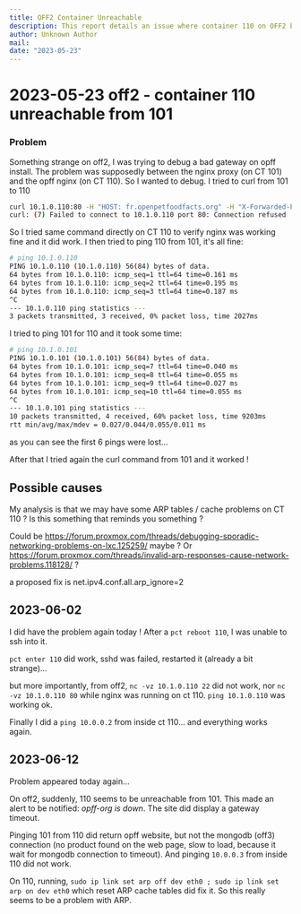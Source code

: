 ```yaml
---
title: OFF2 Container Unreachable
description: This report details an issue where container 110 on OFF2 became unreachable from container 101, causing a bad gateway on OPFF. It investigates network connectivity, ARP cache problems, and provides temporary fixes, including restarting the container and resetting ARP cache, to restore communication.
author: Unknown Author
mail: 
date: "2023-05-23"
---
```

# 2023-05-23 off2 - container 110 unreachable from 101

### Problem

Something strange on off2, I was trying to debug a bad gateway on opff install. The problem was supposedly between the nginx proxy (on CT 101) and the opff nginx (on CT 110). So I wanted to debug.
I tried to curl from 101 to 110
```bash
curl 10.1.0.110:80 -H "HOST: fr.openpetfoodfacts.org" -H "X-Forwarded-Proto: https" 
curl: (7) Failed to connect to 10.1.0.110 port 80: Connection refused
```
So I tried same command directly on CT 110 to verify nginx was working fine and it did work.
I then tried to ping 110 from 101, it's all fine:
```bash
# ping 10.1.0.110
PING 10.1.0.110 (10.1.0.110) 56(84) bytes of data.
64 bytes from 10.1.0.110: icmp_seq=1 ttl=64 time=0.161 ms
64 bytes from 10.1.0.110: icmp_seq=2 ttl=64 time=0.195 ms
64 bytes from 10.1.0.110: icmp_seq=3 ttl=64 time=0.187 ms
^C
--- 10.1.0.110 ping statistics ---
3 packets transmitted, 3 received, 0% packet loss, time 2027ms
```
I tried to ping 101 for 110 and it took some time:
```bash
# ping 10.1.0.101
PING 10.1.0.101 (10.1.0.101) 56(84) bytes of data.
64 bytes from 10.1.0.101: icmp_seq=7 ttl=64 time=0.040 ms
64 bytes from 10.1.0.101: icmp_seq=8 ttl=64 time=0.055 ms
64 bytes from 10.1.0.101: icmp_seq=9 ttl=64 time=0.027 ms
64 bytes from 10.1.0.101: icmp_seq=10 ttl=64 time=0.055 ms
^C
--- 10.1.0.101 ping statistics ---
10 packets transmitted, 4 received, 60% packet loss, time 9203ms
rtt min/avg/max/mdev = 0.027/0.044/0.055/0.011 ms
```
as you can see the first 6 pings were lost…

After that I tried again the curl command from 101 and it worked !

## Possible causes

My analysis is that we may have some ARP tables / cache problems on CT 110 ? Is this something that reminds you something ?

Could be https://forum.proxmox.com/threads/debugging-sporadic-networking-problems-on-lxc.125259/ maybe ? Or https://forum.proxmox.com/threads/invalid-arp-responses-cause-network-problems.118128/ ?

a proposed fix is
net.ipv4.conf.all.arp_ignore=2

## 2023-06-02

I did have the problem again today !
After a `pct reboot 110`, I was unable to ssh into it.

`pct enter 110` did work, sshd was failed, restarted it (already a bit strange)…

but more importantly, from off2, `nc -vz 10.1.0.110 22`  did not work, nor `nc -vz 10.1.0.110 80`  while nginx was running on ct 110. `ping 10.1.0.110` was working ok.

Finally I did a `ping 10.0.0.2` from inside ct 110… and everything works again.

## 2023-06-12

Problem appeared today again…

On off2, suddenly, 110 seems to be unreachable from 101.
This made an alert to be notified: *opff-org is down*.
The site did display a gateway timeout.

Pinging 101 from 110 did return opff website, but not the mongodb (off3) connection (no product found on the web page, slow to load, because it wait for mongodb connection to timeout).
And pinging `10.0.0.3` from inside 110 did not work.

On 110, running,
`sudo ip link set arp off dev eth0 ; sudo ip link set arp on dev eth0`
which reset ARP cache tables did fix it. So this really seems to be a problem with ARP.
